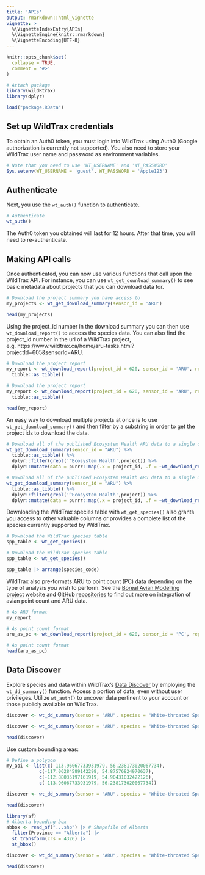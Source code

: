 ```yaml
---
title: 'APIs'
output: rmarkdown::html_vignette
vignette: >
  %\VignetteIndexEntry{APIs}
  %\VignetteEngine{knitr::rmarkdown}
  %\VignetteEncoding{UTF-8}
---
```


```r
knitr::opts_chunk$set(
  collapse = TRUE,
  comment = '#>'
)
```

```r
# Attach package
library(wildRtrax)
library(dplyr)

load("package.RData")
```

## Set up WildTrax credentials

To obtain an Auth0 token, you must login into WildTrax using Auth0 (Google authorization is currently not supported). You also need to store your WildTrax user name and password as environment variables.

```r
# Note that you need to use 'WT_USERNAME' and 'WT_PASSWORD'
Sys.setenv(WT_USERNAME = 'guest', WT_PASSWORD = 'Apple123')

```

## Authenticate

Next, you use the `wt_auth()` function to authenticate.

```r
# Authenticate
wt_auth()

```

The Auth0 token you obtained will last for 12 hours. After that time, you will need to re-authenticate.

## Making API calls

Once authenticated, you can now use various functions that call upon the WildTrax API. For instance, you can use `wt_get_download_summary()` to see basic metadata about projects that you can download data for.  

```r
# Download the project summary you have access to
my_projects <- wt_get_download_summary(sensor_id = 'ARU')

head(my_projects)
```

Using the project_id number in the download summary you can then use `wt_download_report()` to access the species data. You can also find the project_id number in the url of a WildTrax project, e.g. https://www.wildtrax.ca/home/aru-tasks.html?projectId=605&sensorId=ARU.

```r
# Download the project report
my_report <- wt_download_report(project_id = 620, sensor_id = 'ARU', reports = "main", weather_cols = F) %>%
  tibble::as_tibble()
```
```r
# Download the project report
my_report <- wt_download_report(project_id = 620, sensor_id = 'ARU', reports = "main", weather_cols = F) %>%
  tibble::as_tibble()
```
```r
head(my_report)

```

An easy way to download multiple projects at once is to use `wt_get_download_summary()` and then filter by a substring in order to get the project ids to download the data.

```r
# Download all of the published Ecosystem Health ARU data to a single object
wt_get_download_summary(sensor_id = "ARU") %>%
  tibble::as_tibble() %>%
  dplyr::filter(grepl('^Ecosystem Health',project)) %>%
  dplyr::mutate(data = purrr::map(.x = project_id, .f = ~wt_download_report(project_id = .x, sensor_id = "ARU", weather_cols = F, reports = "main")))

```
```r
# Download all of the published Ecosystem Health ARU data to a single object
wt_get_download_summary(sensor_id = "ARU") %>%
  tibble::as_tibble() %>%
  dplyr::filter(grepl('^Ecosystem Health',project)) %>%
  dplyr::mutate(data = purrr::map(.x = project_id, .f = ~wt_download_report(project_id = .x, sensor_id = "ARU", weather_cols = F, reports = "main")))

```

Downloading the WildTrax species table with `wt_get_species()` also grants you access to other valuable columns or provides a complete list of the species currently supported by WildTrax.

```r
# Download the WildTrax species table
spp_table <- wt_get_species()
```
```r
# Download the WildTrax species table
spp_table <- wt_get_species()
```
```r
spp_table |> arrange(species_code)

```

WildTrax also pre-formats ARU to point count (PC) data depending on the type of analysis you wish to perform. See the [Boreal Avian Modelling project](https://borealbirds.ca/) website and GitHub [repositories](https://github.com/borealbirds) to find out more on integration of avian point count and ARU data.

```r
# As ARU format
my_report
```
```r
# As point count format
aru_as_pc <- wt_download_report(project_id = 620, sensor_id = 'PC', reports = "main", weather_cols = F)
```
```r
# As point count format
head(aru_as_pc)

```

## Data Discover

Explore species and data within WildTrax's [Data Discover](https://discover.wildtrax.ca/) by employing the `wt_dd_summary()` function. Access a portion of data, even without user privileges. Utilize `wt_auth()` to uncover data pertinent to your account or those publicly available on WildTrax.

```r
discover <- wt_dd_summary(sensor = "ARU", species = "White-throated Sparrow", boundary = NULL)
```
```r
discover <- wt_dd_summary(sensor = "ARU", species = "White-throated Sparrow", boundary = NULL)
```
```r
head(discover)

```

Use custom bounding areas:

```r
# Define a polygon
my_aoi <- list(c(-113.96067733931979, 56.238173020067734),
            c(-117.06284589142298, 54.87576824970637),
            c(-112.88035197161919, 54.90431032422126),
            c(-113.96067733931979, 56.238173020067734))

discover <- wt_dd_summary(sensor = "ARU", species = "White-throated Sparrow", boundary = my_aoi)

head(discover)

```

```r
library(sf)
# Alberta bounding box
abbox <- read_sf("...shp") |> # Shapefile of Alberta
  filter(Province == "Alberta") |>
  st_transform(crs = 4326) |> 
  st_bbox()

discover <- wt_dd_summary(sensor = "ARU", species = "White-throated Sparrow", boundary = abbox)

head(discover)

```

